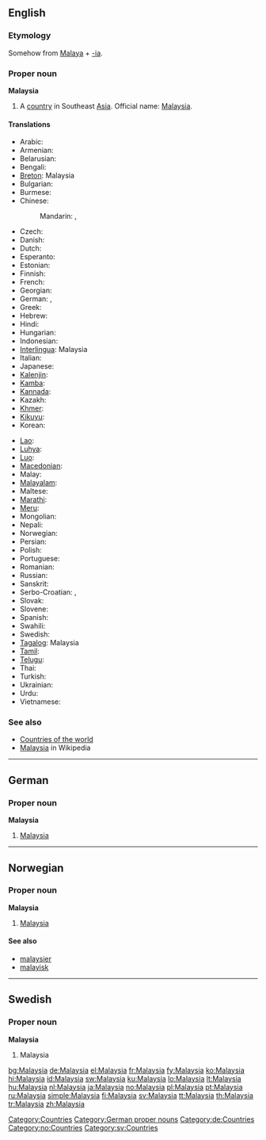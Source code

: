 ==English==

===Etymology===
Somehow from [[Malaya]] + [[-ia]].

===Proper noun===
{{wikipedia}}
'''Malaysia'''

# A [[country]] in Southeast [[Asia]]. Official name: [[w:Malaysia|Malaysia]].

====Translations====
{{trans-top|country in Southeast Asia}}
* Arabic: {{t|ar|ماليزيا|f|tr=malayziya|sc=Arab}}
* Armenian: {{t-|hy|Մալայզիա|tr=Malayzia}}
* Belarusian: {{t|be|Малайзія|f|tr=Malájzija|sc=Cyrl}}
* Bengali: {{t|bn|মালয়েশিয়া|tr=mālaẏēśiẏā|sc=Beng}}
* [[Breton]]: Malaysia
* Bulgarian: {{t+|bg|Малайзия|f|tr=Malájzija}}
* Burmese: {{t|my|မလေးရှားနိုင်ငံ|sc=Mymr}}
* Chinese:
*: Mandarin: {{t|zh|馬來西亞|sc=Hani}},  {{t|zh|马来西亚|tr=Mǎláixīyà|sc=Hani}}
* Czech: {{t-|cs|Malajsie|f}}
* Danish: {{t-|da|Malaysia}}
* Dutch: {{t+|nl|Maleisië}}
* Esperanto: {{t-|eo|Malajzio|xs=Esperanto}}
* Estonian: {{t|et|Malaisia}}
* Finnish: {{t+|fi|Malesia}}
* French: {{t+|fr|Malaisie|f}}
* Georgian: {{t|ka|მალაიზია|tr=malaizia|sc=Geor}}
* German: {{t+|de|Malaysia|n}}, {{t|de|Malaysien|n}}
* Greek: {{t+|el|Μαλαισία|f|tr=Malesía}}
* Hebrew: {{t|he|מלזיה|f|tr=Malezia|sc=Hebr}}
* Hindi: {{t|hi|मलेशिया|tr=malēśiyā|sc=Deva}}
* Hungarian: {{t+|hu|Malajzia}}
* Indonesian: {{t+|id|Malaysia|xs=Indonesian}}
* [[Interlingua]]: Malaysia
* Italian: {{t-|it|Malesia|f}}
* Japanese: {{t+|ja|マレーシア|tr=Marēshia}}
* [[Kalenjin]]: {{tø|kln|Malesia}}
* [[Kamba]]: {{tø|kam|Malesia}}
* [[Kannada]]: {{t|kn|ಮಲೇಶಿಯ|sc=Knda}}
* Kazakh: {{t|kk|Малайзия|tr=Malájzija|sc=Cyrl}}
* [[Khmer]]: {{t|km|ម៉ាឡេស៊ី|tr=Maleizi|sc=Khmr}}
* [[Kikuyu]]: {{tø|ki|Malesia}}
* Korean: {{t|ko|말레이시아|tr=Malleisia|sc=Kore}}
{{trans-mid}}
* [[Lao]]: {{t|lo|ມາເລເຊັຽ|tr=maaleesia|sc=Laoo|xs=Lao}}
* [[Luhya]]: {{tø|luy|Malesia}}
* [[Luo]]: {{tø|luo|Malesia}}
* [[Macedonian]]: {{t-|mk|Малезија|f|tr=Malézija}}
* Malay: {{t-|ms|Malaysia|xs=Malay}}
* [[Malayalam]]: {{t|ml|മലേഷ്യ|sc=Mlym}}
* Maltese: {{t|mt|Malasja|alt=il-Malasja}}
* [[Marathi]]: {{t|mr|मलेशिया|tr=malēśiyā|sc=Deva}}
* [[Meru]]: {{tø|mer|Malesia}}
* Mongolian: {{t|mn|Малайз|tr=Malájz|sc=Cyrl}}
* Nepali: {{t|ne|मलेशिया|tr=malēśiyā|sc=Deva}}
* Norwegian: {{t+|no|Malaysia}}
* Persian: {{t|fa|مالزی|tr=Malezi|sc=fa-Arab}}
* Polish: {{t+|pl|Malezja|f}}
* Portuguese: {{t+|pt|Malásia|f}}
* Romanian: {{t|ro|Malaiezia|f}}
* Russian: {{t-|ru|Малайзия|f|tr=Malájzija}}
* Sanskrit: {{t|sa|मलयेशिया|sc=Deva}}
* Serbo-Croatian: {{t|sh|Малезија|f}},  {{t|sh|Malezija|f}}
* Slovak: {{t|sk|Malajzia|f}}
* Slovene: {{t+|sl|Malezija|f}}
* Spanish: {{t+|es|Malasia|f}}
* Swahili: {{t+|sw|Malesia|xs=Swahili}}
* Swedish: {{t+|sv|Malaysia}}
* [[Tagalog]]: Malaysia
* [[Tamil]]: {{t|ta|மலேசியா|tr=malēciyā|sc=Taml}}
* [[Telugu]]: {{t|te|మలేషియా|sc=Telu}}
* Thai: {{t|th|มาเลเซีย|tr=maalaysia}}
* Turkish: {{t+|tr|Malezya}}
* Ukrainian: {{t|uk|Малайзія|f|tr=Malájzija|sc=Cyrl}}
* Urdu: {{t|ur|ملائشیا|sc=ur-Arab}}
* Vietnamese: {{t|vi|Malaysia}}
{{trans-bottom}}

===See also===
* [[Appendix:Countries of the world|Countries of the world]]
* [[w:Malaysia|Malaysia]] in Wikipedia

[[Category:Countries]]

----

==German==

===Proper noun===
'''Malaysia''' {{n}}

# [[#English|Malaysia]]

[[Category:German proper nouns]]
[[Category:de:Countries]]

----

==Norwegian==

===Proper noun===
'''Malaysia'''

# [[#English|Malaysia]]

====See also====
* [[malaysier]]
* [[malayisk]]

[[Category:no:Countries]]

----

==Swedish==

===Proper noun===
'''Malaysia'''

# Malaysia

[[Category:sv:Countries]]

[[bg:Malaysia]]
[[de:Malaysia]]
[[el:Malaysia]]
[[fr:Malaysia]]
[[fy:Malaysia]]
[[ko:Malaysia]]
[[hi:Malaysia]]
[[id:Malaysia]]
[[sw:Malaysia]]
[[ku:Malaysia]]
[[lo:Malaysia]]
[[lt:Malaysia]]
[[hu:Malaysia]]
[[nl:Malaysia]]
[[ja:Malaysia]]
[[no:Malaysia]]
[[pl:Malaysia]]
[[pt:Malaysia]]
[[ru:Malaysia]]
[[simple:Malaysia]]
[[fi:Malaysia]]
[[sv:Malaysia]]
[[tt:Malaysia]]
[[th:Malaysia]]
[[tr:Malaysia]]
[[zh:Malaysia]]